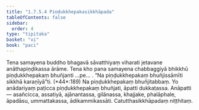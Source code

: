 ```yaml
---
title: "1.7.5.4 Piṇḍukkhepakasikkhāpada"
tableOfContents: false
sidebar:
  order: 4
type: "tipitaka"
basket: "vi"
book: "paci"
---
```



<DynamicBreadcrumb />

<Division number="620" book="paci" e="ch" v="2" p="256">

<Paragraph number="1904" book="paci">
Tena samayena buddho bhagavā sāvatthiyaṃ viharati jetavane anāthapiṇḍikassa ārāme. Tena kho pana samayena chabbaggiyā bhikkhū piṇḍukkhepakaṃ bhuñjanti …pe… .
</Paragraph>

<Paragraph number="1905" book="paci">
<Emphasis>“Na piṇḍukkhepakaṃ bhuñjissāmīti sikkhā karaṇīyā”</Emphasis>ti. (*44*:<Emphasis>189</Emphasis>)
</Paragraph>

<Paragraph number="1906" book="paci">
Na piṇḍukkhepakaṃ bhuñjitabbaṃ. Yo anādariyaṃ paṭicca piṇḍukkhepakaṃ bhuñjati, āpatti dukkaṭassa.
</Paragraph>

<Paragraph number="1907" book="paci">
Anāpatti— asañcicca, assatiyā, ajānantassa, gilānassa, khajjake, phalāphale, āpadāsu, ummattakassa, ādikammikassāti.

</Paragraph>
</Division>

<Paragraph number="1908" type="center" book="paci">
Catutthasikkhāpadaṃ niṭṭhitaṃ.
</Paragraph>